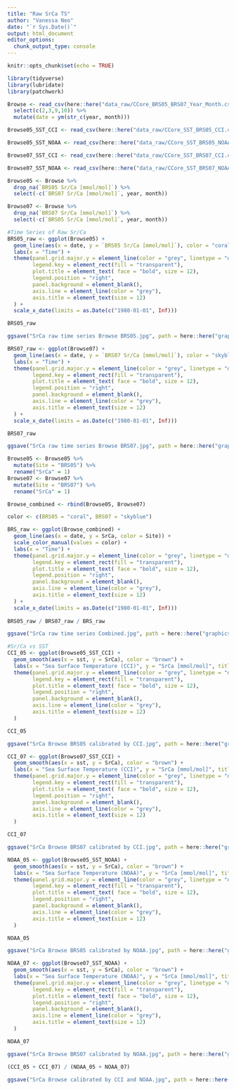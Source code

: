 ```yaml
---
title: "Raw SrCa TS"
author: "Vanessa Neo"
date: "`r Sys.Date()`"
output: html_document
editor_options: 
  chunk_output_type: console
---
```


```r
knitr::opts_chunk$set(echo = TRUE)
```

```r
library(tidyverse)
library(lubridate)
library(patchwork)

Browse <- read_csv(here::here("data_raw/CCore_BRS05_BRS07_Year_Month.csv")) %>% 
  select(c(2,3,9,10)) %>% 
  mutate(date = ym(str_c(year, month)))

Browse05_SST_CCI <- read_csv(here::here("data_raw/CCore_SST_BRS05_CCI.csv"))

Browse05_SST_NOAA <- read_csv(here::here("data_raw/CCore_SST_BRS05_NOAA.csv"))

Browse07_SST_CCI <- read_csv(here::here("data_raw/CCore_SST_BRS07_CCI.csv"))

Browse07_SST_NOAA <- read_csv(here::here("data_raw/CCore_SST_BRS07_NOAA.csv"))
```

```r

Browse05 <- Browse %>% 
  drop_na(`BRS05 Sr/Ca [mmol/mol]`) %>% 
  select(-c(`BRS07 Sr/Ca [mmol/mol]`, year, month))

Browse07 <- Browse %>% 
  drop_na(`BRS07 Sr/Ca [mmol/mol]`) %>% 
  select(-c(`BRS05 Sr/Ca [mmol/mol]`, year, month))

#Time Series of Raw Sr/Ca
BRS05_raw <- ggplot(Browse05) +
  geom_line(aes(x = date, y = `BRS05 Sr/Ca [mmol/mol]`), color = "coral") +
  labs(x = "Time") +
  theme(panel.grid.major.y = element_line(color = "grey", linetype = "dashed"),
        legend.key = element_rect(fill = "transparent"),
        plot.title = element_text( face = "bold", size = 12),
        legend.position = "right",
        panel.background = element_blank(),
        axis.line = element_line(color = "grey"),
        axis.title = element_text(size = 12)
  ) +
  scale_x_date(limits = as.Date(c("1980-01-01", Inf)))

BRS05_raw

ggsave("SrCa raw time series Browse BRS05.jpg", path = here::here("graphics/Supplementary"), dpi = 300, scale = 2)

BRS07_raw <- ggplot(Browse07) +
  geom_line(aes(x = date, y = `BRS07 Sr/Ca [mmol/mol]`), color = "skyblue") +
  labs(x = "Time") +
  theme(panel.grid.major.y = element_line(color = "grey", linetype = "dashed"),
        legend.key = element_rect(fill = "transparent"),
        plot.title = element_text( face = "bold", size = 12),
        legend.position = "right",
        panel.background = element_blank(),
        axis.line = element_line(color = "grey"),
        axis.title = element_text(size = 12)
  ) +
  scale_x_date(limits = as.Date(c("1980-01-01", Inf)))

BRS07_raw

ggsave("SrCa raw time series Browse BRS07.jpg", path = here::here("graphics/Supplementary"), dpi = 300, scale = 2)

Browse05 <- Browse05 %>% 
  mutate(Site = "BRS05") %>% 
  rename("SrCa" = 1)
Browse07 <- Browse07 %>% 
  mutate(Site = "BRS07") %>% 
  rename("SrCa" = 1)

Browse_combined <- rbind(Browse05, Browse07)

color <- c(BRS05 = "coral", BRS07 = "skyblue")

BRS_raw <- ggplot(Browse_combined) +
  geom_line(aes(x = date, y = SrCa, color = Site)) +
  scale_color_manual(values = color) +
  labs(x = "Time") +
  theme(panel.grid.major.y = element_line(color = "grey", linetype = "dashed"),
        legend.key = element_rect(fill = "transparent"),
        plot.title = element_text( face = "bold", size = 12),
        legend.position = "right",
        panel.background = element_blank(),
        axis.line = element_line(color = "grey"),
        axis.title = element_text(size = 12)
  ) +
  scale_x_date(limits = as.Date(c("1980-01-01", Inf)))
  
BRS05_raw / BRS07_raw / BRS_raw

ggsave("SrCa raw time series Combined.jpg", path = here::here("graphics/Supplementary"), dpi = 300, scale = 4)

#Sr/Ca vs SST
CCI_05 <- ggplot(Browse05_SST_CCI) +
  geom_smooth(aes(x = sst, y = SrCa), color = "brown") +
  labs(x = "Sea Surface Temperature (CCI)", y = "SrCa [mmol/mol]", title = "BRS05 SrCa calibrated by CCI") +
  theme(panel.grid.major.y = element_line(color = "grey", linetype = "dashed"),
        legend.key = element_rect(fill = "transparent"),
        plot.title = element_text( face = "bold", size = 12),
        legend.position = "right",
        panel.background = element_blank(),
        axis.line = element_line(color = "grey"),
        axis.title = element_text(size = 12)
  ) 

CCI_05

ggsave("SrCa Browse BRS05 calibrated by CCI.jpg", path = here::here("graphics/Supplementary"), dpi = 300, scale = 2)

CCI_07 <- ggplot(Browse07_SST_CCI) +
  geom_smooth(aes(x = sst, y = SrCa), color = "brown") +
  labs(x = "Sea Surface Temperature (CCI)", y = "SrCa [mmol/mol]", title = "BRS07 SrCa calibrated by CCI") +
  theme(panel.grid.major.y = element_line(color = "grey", linetype = "dashed"),
        legend.key = element_rect(fill = "transparent"),
        plot.title = element_text( face = "bold", size = 12),
        legend.position = "right",
        panel.background = element_blank(),
        axis.line = element_line(color = "grey"),
        axis.title = element_text(size = 12)
  ) 

CCI_07

ggsave("SrCa Browse BRS07 calibrated by CCI.jpg", path = here::here("graphics/Supplementary"), dpi = 300, scale = 2)

NOAA_05 <- ggplot(Browse05_SST_NOAA) +
  geom_smooth(aes(x = sst, y = SrCa), color = "brown") +
  labs(x = "Sea Surface Temperature (NOAA)", y = "SrCa [mmol/mol]", title = "BRS05 SrCa calibrated by NOAA") +
  theme(panel.grid.major.y = element_line(color = "grey", linetype = "dashed"),
        legend.key = element_rect(fill = "transparent"),
        plot.title = element_text( face = "bold", size = 12),
        legend.position = "right",
        panel.background = element_blank(),
        axis.line = element_line(color = "grey"),
        axis.title = element_text(size = 12)
  ) 

NOAA_05

ggsave("SrCa Browse BRS05 calibrated by NOAA.jpg", path = here::here("graphics/Supplementary"), dpi = 300, scale = 2)

NOAA_07 <- ggplot(Browse07_SST_NOAA) +
  geom_smooth(aes(x = sst, y = SrCa), color = "brown") +
  labs(x = "Sea Surface Temperature (NOAA)", y = "SrCa [mmol/mol]", title = "BRS07 SrCa calibrated by NOAA") +
  theme(panel.grid.major.y = element_line(color = "grey", linetype = "dashed"),
        legend.key = element_rect(fill = "transparent"),
        plot.title = element_text( face = "bold", size = 12),
        legend.position = "right",
        panel.background = element_blank(),
        axis.line = element_line(color = "grey"),
        axis.title = element_text(size = 12)
  ) 

NOAA_07

ggsave("SrCa Browse BRS07 calibrated by NOAA.jpg", path = here::here("graphics/Supplementary"), dpi = 300, scale = 2)

(CCI_05 + CCI_07) / (NOAA_05 + NOAA_07)

ggsave("SrCa Browse calibrated by CCI and NOAA.jpg", path = here::here("graphics/Supplementary"), dpi = 300, scale = 3)

```

